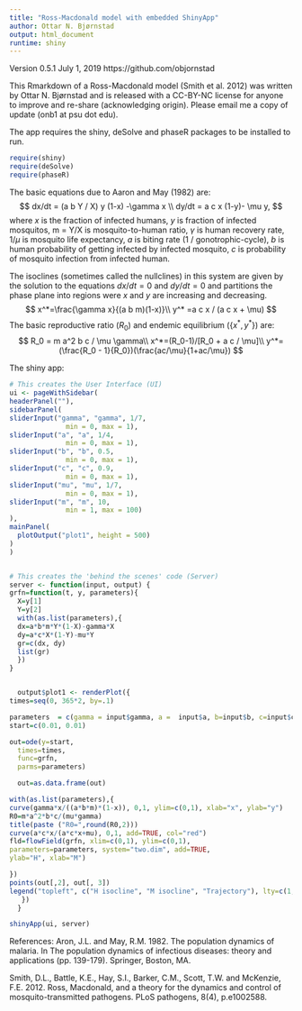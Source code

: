```yaml
---
title: "Ross-Macdonald model with embedded ShinyApp"
author: Ottar N. Bjørnstad
output: html_document
runtime: shiny
---
```


Version 0.5.1 July 1, 2019 
https://github.com/objornstad

This Rmarkdown of a Ross-Macdonald model (Smith et al. 2012) was written by Ottar N. Bjørnstad and is released with a CC-BY-NC license for anyone to improve and re-share (acknowledging origin). Please email me a copy of update (onb1 at psu dot edu).

The app requires the shiny, deSolve and phaseR packages to be installed to run. 

```r
require(shiny)
require(deSolve)
require(phaseR)
```

The basic equations due to Aaron and May (1982) are:
$$
dx/dt = (a b Y / X) y (1-x) -\gamma x \\
dy/dt = a c x (1-y)-  \mu y,
$$
where $x$ is the fraction of infected humans, $y$ is fraction of infected mosquitos, m = Y/X is mosquito-to-human ratio, $\gamma$ is human recovery rate, $1/\mu$ is mosquito life expectancy, $a$ is biting rate (1 / gonotrophic-cycle), $b$ is human probability of getting infected by infected mosquito, $c$ is probability of mosquito infection from infected human.

The isoclines (sometimes called the nullclines) in this system are given by the solution to the 
equations $dx/dt=0$ and $dy/dt=0$ and partitions the phase plane into regions 
were $x$ and $y$ are increasing and decreasing. 
$$
x^*=\frac{\gamma x}{(a b m)(1-x)}\\
y^* =a c x / (a c x + \mu)
$$
The basic reproductive ratio ($R_0$) and endemic equilibrium ($\{x^*, y^*\}$) are:
$$
R_0 = m a^2 b c / \mu \gamma\\
x^*=(R_0-1)/[R_0 + a c / \mu]\\
y^*=(\frac{R_0 - 1}{R_0})(\frac{ac/\mu}{1+ac/\mu})
$$



The shiny app:

```r
# This creates the User Interface (UI)
ui <- pageWithSidebar(
headerPanel(""),
sidebarPanel(
sliderInput("gamma", "gamma", 1/7,
              min = 0, max = 1),
sliderInput("a", "a", 1/4,
              min = 0, max = 1),
sliderInput("b", "b", 0.5,
              min = 0, max = 1),
sliderInput("c", "c", 0.9,
              min = 0, max = 1),
sliderInput("mu", "mu", 1/7,
              min = 0, max = 1),
sliderInput("m", "m", 10,
              min = 1, max = 100)
),
mainPanel(
  plotOutput("plot1", height = 500)
)
)


# This creates the 'behind the scenes' code (Server)
server <- function(input, output) {
grfn=function(t, y, parameters){
  X=y[1]
  Y=y[2]
  with(as.list(parameters),{
  dx=a*b*m*Y*(1-X)-gamma*X
  dy=a*c*X*(1-Y)-mu*Y
  gr=c(dx, dy)
  list(gr)
  })
}


  output$plot1 <- renderPlot({
times=seq(0, 365*2, by=.1)

parameters  = c(gamma = input$gamma, a =  input$a, b=input$b, c=input$c, mu=input$mu, m=input$m)
start=c(0.01, 0.01)

out=ode(y=start,
  times=times,
  func=grfn,
  parms=parameters)

  out=as.data.frame(out)

with(as.list(parameters),{
curve(gamma*x/((a*b*m)*(1-x)), 0,1, ylim=c(0,1), xlab="x", ylab="y")
R0=m*a^2*b*c/(mu*gamma)
title(paste ("R0=",round(R0,2)))
curve(a*c*x/(a*c*x+mu), 0,1, add=TRUE, col="red")
fld=flowField(grfn, xlim=c(0,1), ylim=c(0,1), 
parameters=parameters, system="two.dim", add=TRUE,
ylab="H", xlab="M")

})
points(out[,2], out[, 3])
legend("topleft", c("H isocline", "M isocline", "Trajectory"), lty=c(1,1,0), col=c(1,2, 1), pch=c(NA,NA, 1))
   })
  }

shinyApp(ui, server)
```

References:
Aron, J.L. and May, R.M. 1982. The population dynamics of malaria. In The population dynamics of infectious diseases: theory and applications (pp. 139-179). Springer, Boston, MA.

Smith, D.L., Battle, K.E., Hay, S.I., Barker, C.M., Scott, T.W. and McKenzie, F.E. 2012. Ross, Macdonald, and a theory for the dynamics and control of mosquito-transmitted pathogens. PLoS pathogens, 8(4), p.e1002588.
